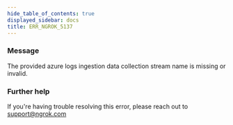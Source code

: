```yaml
---
hide_table_of_contents: true
displayed_sidebar: docs
title: ERR_NGROK_5137
---
```


### Message

The provided azure logs ingestion data collection stream name is missing or invalid.

### Further help

If you're having trouble resolving this error, please reach out to [support@ngrok.com](mailto:support@ngrok.com?subject=Help%20with%20ERR_NGROK_5137)
